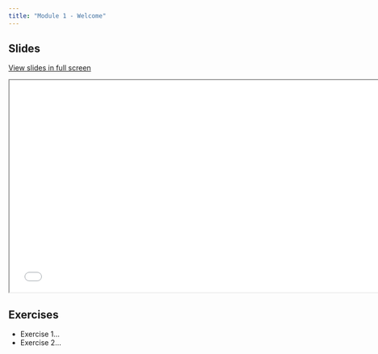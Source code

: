 ```yaml
---
title: "Module 1 - Welcome"
---
```


## Slides

[View slides in full screen](../../modules/05-rstudio-cloud/05-rstudio-cloud.html)

<div>

```{=html}
<iframe class="slide-deck" src="05-rstudio-cloud.html" height="420" width="747"></iframe>
```

</div>

## Exercises

-   Exercise 1...
-   Exercise 2...
